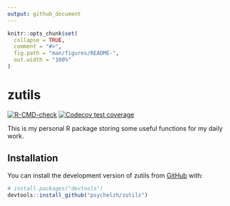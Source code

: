 ```yaml
---
output: github_document
---
```


<!-- README.md is generated from README.Rmd. Please edit that file -->

```r
knitr::opts_chunk$set(
  collapse = TRUE,
  comment = "#>",
  fig.path = "man/figures/README-",
  out.width = "100%"
)
```

# zutils

<!-- badges: start -->
[![R-CMD-check](https://github.com/psychelzh/zutils/actions/workflows/R-CMD-check.yaml/badge.svg)](https://github.com/psychelzh/zutils/actions/workflows/R-CMD-check.yaml)
[![Codecov test coverage](https://codecov.io/gh/psychelzh/zutils/branch/main/graph/badge.svg)](https://app.codecov.io/gh/psychelzh/zutils?branch=main)
<!-- badges: end -->

This is my personal R package storing some useful functions for my daily work.

## Installation

You can install the development version of zutils from [GitHub](https://github.com/) with:

``` r
# install.packages("devtools")
devtools::install_github("psychelzh/zutils")
```
